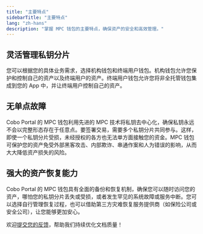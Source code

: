 ```yaml
---
title: "主要特点"
sidebarTitle: "主要特点"
lang: "zh-hans"
description: "掌握 MPC 钱包的主要特点，确保资产的安全和高效管理。"
---
```


## 灵活管理私钥分片
您可以根据您的具体业务需求，选择机构钱包和终端用户钱包。机构钱包允许您保护和控制自己的资产以及终端用户的资产。终端用户钱包允许您将非全托管钱包集成到您的 App 中，并让终端用户控制自己的资产。

## 无单点故障
Cobo Portal 的 MPC 钱包利用先进的 MPC 技术将私钥去中心化，确保私钥永远不会以完整形态存在于任意点。要签署交易，需要多个私钥分片共同参与。这样，即使一个私钥分片受损，未经授权的各方也无法单方面接触您的资金。MPC 钱包可保护您的资产免受外部黑客攻击、内部欺诈、串通作案和人为错误的影响，从而大大降低资产损失的风险。

## 强大的资产恢复能力
Cobo Portal 的 MPC 钱包具有全面的备份和恢复机制，确保您可以随时访问您的资产，哪怕您的私钥分片丢失或受损，或者发生罕见的系统故障或服务中断。您可以选择自行管理恢复过程，也可以借助第三方灾难恢复服务提供商（如保险公司或安全公司），让您能够更加安心。

<Tip>欢迎[提交您的反馈](https://forms.zohopublic.com/cobo/form/DocumentFeedbackForm/formperma/QvLOhxJv1_JMsJ-1dleZ8Itb_7rzN-LtgvsDdxosoVI?referrername=manuals)，帮助我们持续优化文档质量！</Tip>